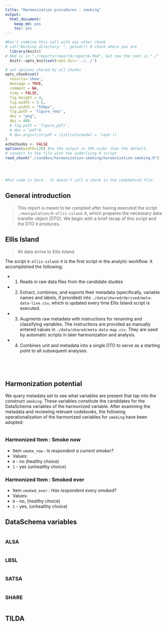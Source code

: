 ```yaml
---
title: "Harmonization procedures : smoking"
output:
  html_document:
    keep_md: yes
    toc: yes
---
```


<!-- These two chunks should be added in the beginning of every .Rmd that you want to source an .R script -->
<!--  The 1st mandatory chunck  -->
<!--  Set the working directory to the repository's base directory -->
```r
#Don't combine this call with any other chunk 
# cat("Working directory: ", getwd()) # check where you are
  library(knitr)
# Rmd is in "./reports/reportA/reportA.Rmd", but now the root is "./"
  knitr::opts_knit$set(root.dir='../../') 
```

<!--  The 2nd mandatory chunck  -->
<!-- Set the report-wide options, and point to the external code file. -->
```r
# set options shared by all chunks
opts_chunk$set(
  results='show', 
  message = TRUE,
  comment = NA, 
  tidy = FALSE,
  fig.height = 4, 
  fig.width = 5.5, 
  out.width = "550px",
  fig.path = 'figure_rmd/',     
  dev = "png",
  dpi = 400
  # fig.path = 'figure_pdf/',     
  # dev = "pdf"#,
  # dev.args=list(pdf = list(colormodel = 'cmyk'))
)
echoChunks <- FALSE
options(width=120) #So the output is 50% wider than the default.
# connect to the file with the underlying R script  
read_chunk("./sandbox/harmonization-smoking/harmonization-smoking.R") 
```


<!-- Load 'sourced' R files.  Suppress the output when loading packages. --> 
```r
```


<!-- Load the sources.  Suppress the output when loading sources. --> 
```r
```


<!-- Load any Global functions and variables declared in the R file.  Suppress the output. --> 
```r
```

<!-- Declare any global functions specific to a Rmd output.  Suppress the output. --> 
```r
#Put code in here.  It doesn't call a chunk in the codebehind file.
```
## General introduction

> This report is meant to be compiled after having executed the script `./manipulation/0-ellis-island.R`, which prepares the necessary data transfer object (DTO). We begin with a brief recap of this script and the DTO it produces.  

## Ellis Island

> All data arrive to Ellis Island. 

The script `0-ellis-island.R` is the first script in the analytic workflow. It accomplished the following: 

- (1) Reads in raw data files from the candidate studies   
- (2) Extract, combines, and exports their metadata (specifically, variable names and labels, if provided) into `./data/shared/derived/meta-data-live.csv`, which is updated every time Ellis Island script is executed.   
- (3) Augments raw metadata with instructions for renaming and classifying variables. The instructions are provided as manually entered values in `./data/shared/meta-data-map.csv`. They are used by automatic scripts in later harmonization and analysis.  
- (4) Combines unit and metadata into a single DTO to serve as a starting point to all subsequent analyses.   

<!-- Load the datasets.   -->
```r
```

<!-- Inspect the datasets.   -->
```r
```

<!-- Tweak the datasets.   -->
```r
```

<!-- Basic table view.   -->
```r
```


## Harmonization potential 

We query metadata set to see what variables are present that tap into the construct `smoking`. These variables constitute the candidates for the DataSchema variables of the harmonized variable.  After examining the metadata and reviewing  relevant codebooks, the following operationalization of the harmonized variables for `smoking` have been adopted:

```r
```

### Harmonized Item : **Smoke now** 

* Item `smoke_now` :  *Is respondent a current smoker?*
* Values:     
 - `0` - no (healthy choice)
 - `1` - yes (unhealthy choice)

### Harmonized Item : **Smoked ever**

* Item `smoked_ever` : *Has respondent every smoked?*
* Values:     
 - `0` - no, (healthy choice)
 - `1` - yes, (unhealthy choice)


## DataSchema variables

```r
```

### ALSA
```r
```

### LBSL
```r
```

### SATSA
```r
```

### SHARE
```r
```

## TILDA
```r
```




